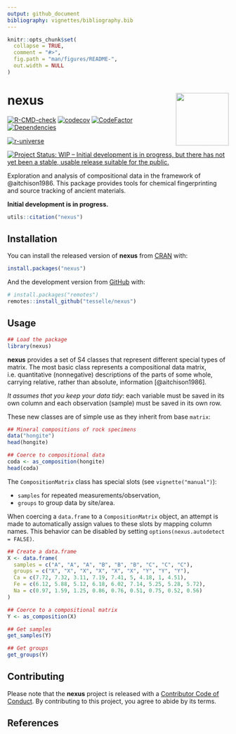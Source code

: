 ```yaml
---
output: github_document
bibliography: vignettes/bibliography.bib
---
```


<!-- README.md is generated from README.Rmd. Please edit that file -->

```r
knitr::opts_chunk$set(
  collapse = TRUE,
  comment = "#>",
  fig.path = "man/figures/README-",
  out.width = NULL
)
```

# nexus <img width=120px src="man/figures/logo.png" align="right" />

<!-- badges: start -->
[![R-CMD-check](https://github.com/tesselle/nexus/workflows/R-CMD-check/badge.svg)](https://github.com/tesselle/nexus/actions)
[![codecov](https://codecov.io/gh/tesselle/nexus/branch/main/graph/badge.svg)](https://app.codecov.io/gh/tesselle/nexus)
[![CodeFactor](https://www.codefactor.io/repository/github/tesselle/nexus/badge/main)](https://www.codefactor.io/repository/github/tesselle/nexus/overview/main)
[![Dependencies](https://tinyverse.netlify.com/badge/nexus)](https://cran.r-project.org/package=nexus)

[![r-universe](https://tesselle.r-universe.dev/badges/nexus)](https://tesselle.r-universe.dev){.pkgdown-devel}

[![Project Status: WIP – Initial development is in progress, but there has not yet been a stable, usable release suitable for the public.](https://www.repostatus.org/badges/latest/wip.svg)](https://www.repostatus.org/#wip)
<!-- badges: end -->

Exploration and analysis of compositional data in the framework of @aitchison1986. This package provides tools for chemical fingerprinting and source tracking of ancient materials.

**Initial development is in progress.**

```r
utils::citation("nexus")
```

## Installation

You can install the released version of **nexus** from [CRAN](https://CRAN.R-project.org) with:

```r
install.packages("nexus")
```

And the development version from [GitHub](https://github.com/) with:

```r
# install.packages("remotes")
remotes::install_github("tesselle/nexus")
```

## Usage

```r
## Load the package
library(nexus)
```

**nexus** provides a set of S4 classes that represent different special types of matrix. The most basic class represents a compositional data matrix, i.e. quantitative (nonnegative) descriptions of the parts of some whole, carrying relative, rather than absolute, information [@aitchison1986].

*It assumes that you keep your data tidy*: each variable must be saved in its own column and each observation (sample) must be saved in its own row.

These new classes are of simple use as they inherit from base `matrix`:
  
```r
## Mineral compositions of rock specimens
data("hongite")
head(hongite)

## Coerce to compositional data
coda <- as_composition(hongite)
head(coda)
```

The `CompositionMatrix` class has special slots (see `vignette("manual")`):
  
* `samples` for repeated measurements/observation,
* `groups` to group data by site/area.

When coercing a `data.frame` to a `CompositionMatrix` object, an attempt is made to automatically assign values to these slots by mapping column names. This behavior can be disabled by setting `options(nexus.autodetect = FALSE)`.

```r
## Create a data.frame
X <- data.frame(
  samples = c("A", "A", "A", "B", "B", "B", "C", "C", "C"),
  groups = c("X", "X", "X", "X", "X", "X", "Y", "Y", "Y"),
  Ca = c(7.72, 7.32, 3.11, 7.19, 7.41, 5, 4.18, 1, 4.51),
  Fe = c(6.12, 5.88, 5.12, 6.18, 6.02, 7.14, 5.25, 5.28, 5.72),
  Na = c(0.97, 1.59, 1.25, 0.86, 0.76, 0.51, 0.75, 0.52, 0.56)
)

## Coerce to a compositional matrix
Y <- as_composition(X)

## Get samples
get_samples(Y)

## Get groups
get_groups(Y)
```

## Contributing

Please note that the **nexus** project is released with a [Contributor Code of Conduct](https://www.tesselle.org/conduct.html). By contributing to this project, you agree to abide by its terms.

## References
